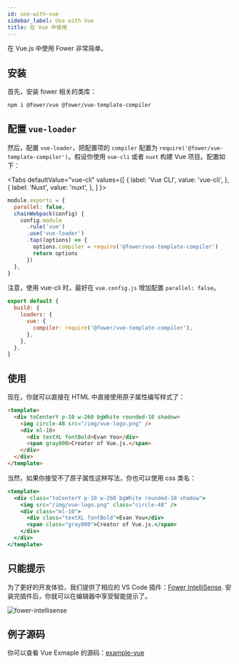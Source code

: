 ```yaml
---
id: use-with-vue
sidebar_label: Use with Vue
title: 在 Vue 中使用
---
```



在 Vue.js 中使用 Fower 非常简单。

## 安装

首先，安装 fower 相关的类库：

```bash
npm i @fower/vue @fower/vue-template-compiler
```

## 配置 `vue-loader`

然后，配置 `vue-loader`，把配置项的 `compiler` 配置为 `require('@fower/vue-template-compiler')`。假设你使用 `vue-cli` 或者 `nuxt` 构建 Vue 项目。配置如下：

<Tabs
  defaultValue="vue-cli"
  values={[
    { label: 'Vue CLI', value: 'vue-cli', },
    { label: 'Nuxt', value: 'nuxt', },
  ]
}>
<TabItem value="vue-cli">

```js title="vue.config.js"
module.exports = {
  parallel: false,
  chainWebpack(config) {
    config.module
      .rule('vue')
      .use('vue-loader')
      .tap((options) => {
        options.compiler = require('@fower/vue-template-compiler')
        return options
      })
  },
}
```

注意，使用 vue-cli 时，最好在 `vue.config.js` 增加配置 `parallel: false`。

</TabItem>
<TabItem value="nuxt">

```js title="nuxt.config.js"
export default {
  build: {
    loaders: {
      vue: {
        compiler: require('@fower/vue-template-compiler'),
      },
    },
  },
}
```

</TabItem>
</Tabs>

## 使用

现在，你就可以直接在 HTML 中直接使用原子属性编写样式了：

```html
<template>
  <div toCenterY p-10 w-260 bgWhite rounded-10 shadow>
    <img circle-48 src="/img/vue-logo.png" />
    <div ml-10>
      <div textXL fontBold>Evan You</div>
      <span gray800>Creator of Vue.js.</span>
    </div>
  </div>
</template>
```

当然，如果你接受不了原子属性这种写法，你也可以使用 css 类名：

```jsx
<template>
  <div class="toCenterY p-10 w-260 bgWhite rounded-10 shadow">
    <img src="/img/vue-logo.png" class="circle-48" />
    <div class="ml-10">
      <div class="textXL fontBold">Evan You</div>
      <span class="gray800">Creator of Vue.js.</span>
    </div>
  </div>
</template>
```

## 只能提示

为了更好的开发体验，我们提供了相应的 VS Code 插件：[Fower IntelliSense](https://code.visualstudio.com/docs/editor/intellisense). 安装完插件后，你就可以在编辑器中享受智能提示了。

![fower-intellisense](/img/fower-intellisense.png)

## 例子源码

你可以查看 Vue Exmaple 的源码：[example-vue](https://github.com/forsigner/fower/tree/master/packages/example-vue)
